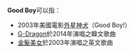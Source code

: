 {{noteTA
|1=zh-hans:外星神犬;zh-hk:靈靈狗;zh-tw:我愛一嘴毛;
}}
'''Good Boy'''可以指：
*2003年美國電影[[外星神犬|外星神犬]]（Good Boy!）
*[[G-Dragon|G-Dragon]]於2014年演唱之韓文歌曲{{link-en|Good Boy (G-Dragon歌曲)|Good Boy (song)|Good Boy}}
*[[金髮美女|金髮美女]]於2003年演唱之英文歌曲{{link-en|Good Boy (金髮美女歌曲)|Good Boys|Good Boys}}

{{disambig|cat=非中文名称消歧义}}